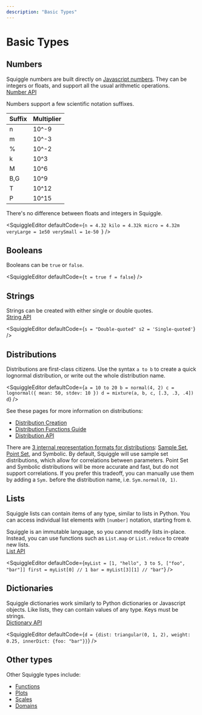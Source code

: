```yaml
---
description: "Basic Types"
---
```




# Basic Types

## Numbers

Squiggle numbers are built directly on [Javascript numbers](https://developer.mozilla.org/en-US/docs/Web/JavaScript/Reference/Global_Objects/Number). They can be integers or floats, and support all the usual arithmetic operations.  
[Number API](/docs/Api/Number)

Numbers support a few scientific notation suffixes.

| Suffix | Multiplier |
| ------ | ---------- |
| n      | 10^-9      |
| m      | 10^-3      |
| %      | 10^-2      |
| k      | 10^3       |
| M      | 10^6       |
| B,G    | 10^9       |
| T      | 10^12      |
| P      | 10^15      |

There's no difference between floats and integers in Squiggle.

<SquiggleEditor defaultCode={`n = 4.32
kilo = 4.32k
micro = 4.32m
veryLarge = 1e50
verySmall = 1e-50
`} />

## Booleans

Booleans can be `true` or `false`.

<SquiggleEditor defaultCode={`t = true
f = false`} />

## Strings

Strings can be created with either single or double quotes.  
[String API](/docs/Api/String)

<SquiggleEditor defaultCode={`s = "Double-quoted"
s2 = 'Single-quoted'`} />

## Distributions

Distributions are first-class citizens. Use the syntax `a to b` to create a quick lognormal distribution, or write out the whole distribution name.

<SquiggleEditor
  defaultCode={`a = 10 to 20
b = normal(4, 2)
c = lognormal({ mean: 50, stdev: 10 })
d = mixture(a, b, c, [.3, .3, .4])
d`}
/>

See these pages for more information on distributions:
- [Distribution Creation](/docs/Guides/DistributionCreation)
- [Distribution Functions Guide](/docs/Guides/Functions)
- [Distribution API](/docs/Api/Dist)

There are [3 internal representation formats for distributions](docs/Discussions/Three-Formats-Of-Distributions): [Sample Set](/docs/API/DistSampleSet), [Point Set](/docs/API/DistPointSet), and Symbolic. By default, Squiggle will use sample set distributions, which allow for correlations between parameters. Point Set and Symbolic distributions will be more accurate and fast, but do not support correlations. If you prefer this tradeoff, you can manually use them by adding a `Sym.` before the distribution name, i.e. `Sym.normal(0, 1)`.

## Lists

Squiggle lists can contain items of any type, similar to lists in Python. You can access individual list elements with `[number]` notation, starting from `0`. 

Squiggle is an immutable language, so you cannot modify lists in-place. Instead, you can use functions such as `List.map` or `List.reduce` to create new lists.  
[List API](/docs/Api/List)

<SquiggleEditor
  defaultCode={`myList = [1, "hello", 3 to 5, ["foo", "bar"]]
first = myList[0] // 1
bar = myList[3][1] // "bar"`}
/>


## Dictionaries

Squiggle dictionaries work similarly to Python dictionaries or Javascript objects. Like lists, they can contain values of any type. Keys must be strings.  
[Dictionary API](/docs/Api/Dictionary)

<SquiggleEditor
  defaultCode={`d = {dist: triangular(0, 1, 2), weight: 0.25, innerDict: {foo: "bar"}}`}
/>


## Other types

Other Squiggle types include:

- [Functions](/docs/Guides/Functions)
- [Plots](/docs/Api/Plot)
- [Scales](/docs/Api/Plot#scales)
- [Domains](#parameter-annotations)